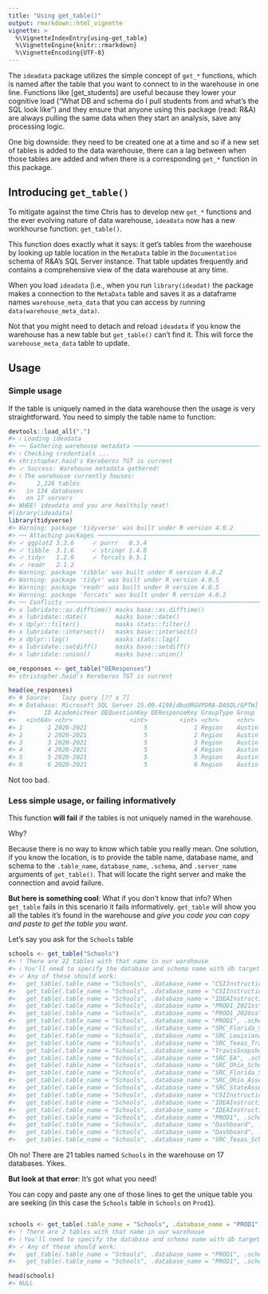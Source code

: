 ```yaml
---
title: "Using get_table()"
output: rmarkdown::html_vignette
vignette: >
  %\VignetteIndexEntry{using-get_table}
  %\VignetteEngine{knitr::rmarkdown}
  %\VignetteEncoding{UTF-8}
---
```




The `ideadata` package utilizes the simple concept of `get_*` functions, which is named after the table that you want to connect to in the warehouse in one line.  Functions like [get_students] are useful because they lower your cognitive load ("What DB and schema do I pull students from and what's the SQL look like") and they ensure that anyone using this package (read: R&A) are always pulling the same data when they start an analysis, save any processing logic.

One big downside: they need to be created one at a time and so if a new set of tables is added to the data warehouse, there can a lag between when those tables are added and when there is a corresponding `get_*` function in this package.

## Introducing `get_table()`

To mitigate against the time Chris has to develop new `get_*` functions and the ever evolving nature of data warehouse, `ideadata` now has a new workhourse function: `get_table()`.

This function does exactly what it says: it get's tables from the warehouse by looking up table location in the `MetaData` table in the `Documentation` schema of R&A's SQL Server instance.  That table updates frequently and contains a comprehensive view of the data warehouse at any time.

When you load `ideadata` (i.e., when you run `library(ideadat)` the package makes a connection  to the `MetaData` table and saves it as a dataframe names `warehouse_meta_data` that you can access by running `data(warehouse_meta_data)`. 

Not that you might need to detach and reload `ideadata` if you know the warehouse has a new table but `get_table()` can't find it.  This will force the `warehouse_meta_data` table to update. 

## Usage

### Simple usage
If the table is uniquely named in the data warehouse then the usage is very straightforward. You need to simply the table name to function:


```r
devtools::load_all(".")
#> ℹ Loading ideadata
#> ── Gathering warehouse metadata ─────────────────────────────────────────────── ideadata 3.0.1 ──
#> ℹ Checking credentials ...
#> christopher.haid's Kereberos TGT is current
#> ✓ Success: Warehouse metadata gathered!
#> ℹ The warehouse currently houses:
#>      2,226 tables
#>   in 134 databases
#>   on 17 servers
#> WHEE! ideadata and you are healthily neat!
#library(ideadata)
library(tidyverse)
#> Warning: package 'tidyverse' was built under R version 4.0.2
#> ── Attaching packages ──────────────────────────────────────────────────────── tidyverse 1.3.1 ──
#> ✓ ggplot2 3.3.6     ✓ purrr   0.3.4
#> ✓ tibble  3.1.6     ✓ stringr 1.4.0
#> ✓ tidyr   1.2.0     ✓ forcats 0.5.1
#> ✓ readr   2.1.2
#> Warning: package 'tibble' was built under R version 4.0.2
#> Warning: package 'tidyr' was built under R version 4.0.5
#> Warning: package 'readr' was built under R version 4.0.5
#> Warning: package 'forcats' was built under R version 4.0.2
#> ── Conflicts ─────────────────────────────────────────────────────────── tidyverse_conflicts() ──
#> x lubridate::as.difftime() masks base::as.difftime()
#> x lubridate::date()        masks base::date()
#> x dplyr::filter()          masks stats::filter()
#> x lubridate::intersect()   masks base::intersect()
#> x dplyr::lag()             masks stats::lag()
#> x lubridate::setdiff()     masks base::setdiff()
#> x lubridate::union()       masks base::union()

oe_responses <- get_table("OEResponses")
#> christopher.haid's Kereberos TGT is current

head(oe_responses)
#> # Source:   lazy query [?? x 7]
#> # Database: Microsoft SQL Server 15.00.4198[dbo@RGVPDRA-DASQL/GPTW]
#>        ID AcademicYear OEQuestionKey OEResponseKey GroupType Group  Response                     
#>   <int64> <chr>                <int>         <int> <chr>     <chr>  <chr>                        
#> 1       1 2020-2021                5             1 Region    Austin "I would not change a thing;…
#> 2       2 2020-2021                5             2 Region    Austin "As a new teacher I had hear…
#> 3       3 2020-2021                5             3 Region    Austin "Choose locations more caref…
#> 4       4 2020-2021                5             4 Region    Austin "At my previous campus, I wo…
#> 5       5 2020-2021                5             5 Region    Austin "To treat it's employees lik…
#> 6       6 2020-2021                5             6 Region    Austin "More check-ins with manager"
```
Not too bad.

### Less simple usage, or failing informatively
This function **will fail** if the tables is not uniquely named in the warehouse. 

Why? 

Because there is no way to know which table you really mean.  One solution, if you know the location, is to provide the table name, database name, and schema to the `.table_name`, `database_name`,  `.schema`, and `.server_name` arguments of `get_table()`.  That will locate the right server and make the connection and avoid failure.

**But here is something cool**: What if you don't know that info? When `get_table` fails in this scenario it fails informatively.  `get_table` will show you all the tables it's found in the warehouse and *give you code you can copy and paste to get the table you want*.

Let's say you ask for the `Schools` table


```r
schools <- get_table("Schools")
#> ! There are 22 tables with that name in our warehouse
#> ℹ You'll need to specify the database and schema name with db target.
#> ✓ Any of these should work:
#>   get_table(.table_name = "Schools", .database_name = "CSIInstruction", .schema = "dbo", .server_name = "1064618-SQLDI")
#>   get_table(.table_name = "Schools", .database_name = "CSIInstructionStage", .schema = "dbo", .server_name = "1064618-SQLDI")
#>   get_table(.table_name = "Schools", .database_name = "IDEAInstruction", .schema = "dbo", .server_name = "1064618-SQLDI")
#>   get_table(.table_name = "Schools", .database_name = "PROD1_2021ss", .schema = "Schools", .server_name = "1065574-SQLPRD1")
#>   get_table(.table_name = "Schools", .database_name = "PROD1_2020ss", .schema = "Schools", .server_name = "1065574-SQLPRD1")
#>   get_table(.table_name = "Schools", .database_name = "PROD1", .schema = "Schools", .server_name = "RGVPDSD-DWPRD1")
#>   get_table(.table_name = "Schools", .database_name = "SRC_Florida_Schools", .schema = "Powerschool", .server_name = "RGVPDSD-DWSRC1")
#>   get_table(.table_name = "Schools", .database_name = "SRC_Louisiana_Schools", .schema = "Powerschool", .server_name = "RGVPDSD-DWSRC1")
#>   get_table(.table_name = "Schools", .database_name = "SRC_Texas_Travis_Schools", .schema = "Skyward", .server_name = "RGVPDSD-DWSRC1")
#>   get_table(.table_name = "Schools", .database_name = "TravisSnapshotData", .schema = "MidLand.PM", .server_name = "RGVPDSD-DWSRC1")
#>   get_table(.table_name = "Schools", .database_name = "SRC_EA", .schema = "dbo", .server_name = "RGVPDSD-DWSRC2")
#>   get_table(.table_name = "Schools", .database_name = "SRC_Ohio_Schools", .schema = "Powerschool", .server_name = "RGVPDSD-DWSRC1")
#>   get_table(.table_name = "Schools", .database_name = "SRC_Florida_Schools_Focus_Dev", .schema = "Focus", .server_name = "RGVPDSD-DWSRC1")
#>   get_table(.table_name = "Schools", .database_name = "SRC_Ohio_Assessments", .schema = "Edcite", .server_name = "RGVPDSD-DWSRC2")
#>   get_table(.table_name = "Schools", .database_name = "SRC_StateAssessments", .schema = "dbo", .server_name = "RGVPDSD-DWSRC2")
#>   get_table(.table_name = "Schools", .database_name = "CSIInstructionDebug", .schema = "dbo", .server_name = "1064618-SQLDI")
#>   get_table(.table_name = "Schools", .database_name = "IDEAInstructionDebug", .schema = "dbo", .server_name = "1064618-SQLDI")
#>   get_table(.table_name = "Schools", .database_name = "IDEAInstructionStage", .schema = "dbo", .server_name = "1064618-SQLDI")
#>   get_table(.table_name = "Schools", .database_name = "PROD1", .schema = "Schools", .server_name = "1065574-SQLPRD1")
#>   get_table(.table_name = "Schools", .database_name = "Dashboard", .schema = "dbo", .server_name = "791150-HQVRA")
#>   get_table(.table_name = "Schools", .database_name = "Dashboard", .schema = "dbo", .server_name = "RGVPDRA-DASQL")
#>   get_table(.table_name = "Schools", .database_name = "SRC_Texas_Schools", .schema = "Powerschool", .server_name = "RGVPDSD-DWSRC1")
```

Oh no! There are 21 tables named `Schools` in the warehouse on 17 databases.  Yikes.

**But look at that error**: It's got what you need!

You can copy and paste any one of those lines to get the unique table you are seeking (in this case the `Schools` table in `Schools` on `Prod1`).


```r

schools <- get_table(.table_name = "Schools", .database_name = "PROD1", .schema = "Schools")
#> ! There are 2 tables with that name in our warehouse
#> ℹ You'll need to specify the database and schema name with db target.
#> ✓ Any of these should work:
#>   get_table(.table_name = "Schools", .database_name = "PROD1", .schema = "Schools", .server_name = "RGVPDSD-DWPRD1")
#>   get_table(.table_name = "Schools", .database_name = "PROD1", .schema = "Schools", .server_name = "1065574-SQLPRD1")

head(schools)
#> NULL
```




